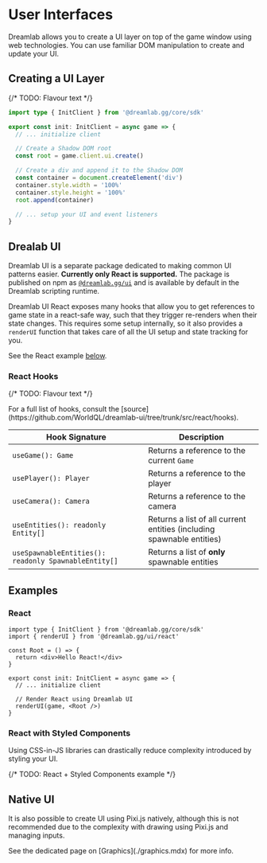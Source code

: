 
# User Interfaces

<UnderConstruction />

Dreamlab allows you to create a UI layer on top of the game window using web technologies. You can use familiar DOM manipulation
to create and update your UI.

## Creating a UI Layer

{/* TODO: Flavour text */}

```ts filename="TypeScript"
import type { InitClient } from '@dreamlab.gg/core/sdk'

export const init: InitClient = async game => {
  // ... initialize client

  // Create a Shadow DOM root
  const root = game.client.ui.create()

  // Create a div and append it to the Shadow DOM
  const container = document.createElement('div')
  container.style.width = '100%'
  container.style.height = '100%'
  root.append(container)

  // ... setup your UI and event listeners
}
```

## Drealab UI

Dreamlab UI is a separate package dedicated to making common UI patterns easier. **Currently only React is supported.**
The package is published on npm as [`@dreamlab.gg/ui`](https://www.npmjs.com/package/@dreamlab.gg/ui)
and is available by default in the Dreamlab scripting runtime.

Dreamlab UI React exposes many hooks that allow you to get references to game state in a react-safe way, such that they trigger
re-renders when their state changes. This requires some setup internally, so it also provides a `renderUI` function that takes
care of all the UI setup and state tracking for you.

<Callout>See the React example [below](#react).</Callout>

### React Hooks

{/* TODO: Flavour text */}

<Callout type='info'>
  For a full list of hooks, consult the
  [source](https://github.com/WorldQL/dreamlab-ui/tree/trunk/src/react/hooks).
</Callout>

| Hook Signature                                       | Description                                                           |
| ---------------------------------------------------- | --------------------------------------------------------------------- |
| `useGame(): Game`                                    | Returns a reference to the current `Game`                             |
| `usePlayer(): Player`                                | Returns a reference to the player                                     |
| `useCamera(): Camera`                                | Returns a reference to the camera                                     |
| `useEntities(): readonly Entity[]`                   | Returns a list of all current entities (including spawnable entities) |
| `useSpawnableEntities(): readonly SpawnableEntity[]` | Returns a list of **only** spawnable entities                         |

## Examples

### React

```tsx filename="TSX"
import type { InitClient } from '@dreamlab.gg/core/sdk'
import { renderUI } from '@dreamlab.gg/ui/react'

const Root = () => {
  return <div>Hello React!</div>
}

export const init: InitClient = async game => {
  // ... initialize client

  // Render React using Dreamlab UI
  renderUI(game, <Root />)
}
```

### React with Styled Components

Using CSS-in-JS libraries can drastically reduce complexity introduced by styling your UI.

{/* TODO: React + Styled Components example */}

## Native UI

It is also possible to create UI using Pixi.js natively, although this is not recommended due to the complexity with
drawing using Pixi.js and managing inputs.

<Callout>
  See the dedicated page on [Graphics](./graphics.mdx) for more info.
</Callout>

